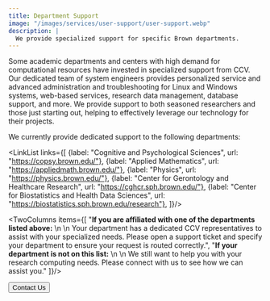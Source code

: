 ```yaml
---
title: Department Support
image: "/images/services/user-support/user-support.webp"
description: |
  We provide specialized support for specific Brown departments.
---
```


<ContentSection title="Collaboration Across Brown">
Some academic departments and centers with high demand for computational resources have invested in specialized support 
from CCV. Our dedicated team of system engineers provides personalized service and advanced administration and 
troubleshooting for Linux and Windows systems, web-based services, research data management, database support, and more. 
We provide support to both seasoned researchers and those just starting out, helping to effectively leverage our 
technology for their projects.

We currently provide dedicated support to the following departments:

<LinkList links={[
{label: "Cognitive and Psychological Sciences", url: "https://copsy.brown.edu/"},
{label: "Applied Mathematics", url: "https://appliedmath.brown.edu/"},
{label: "Physics", url: "https://physics.brown.edu/"},
{label: "Center for Gerontology and Healthcare Research", url: "https://cghcr.sph.brown.edu/"},
{label: "Center for Biostatistics and Health Data Sciences", url: "https://biostatistics.sph.brown.edu/research"},
]}/>

</ContentSection>

<ContentSection title="Contact Us">

<TwoColumns items={[
"**If you are affiliated with one of the departments listed above:** \n \n Your department has a dedicated CCV representatives to assist with your specialized needs. Please open a support ticket and specify your department to ensure your request is routed correctly.",
"**If your department is not on this list:** \n \n  We still want to help you with your research computing needs. Please connect with us to see how we can assist you."
]}/>

<Button href="/about/contact">Contact Us</Button>
</ContentSection>